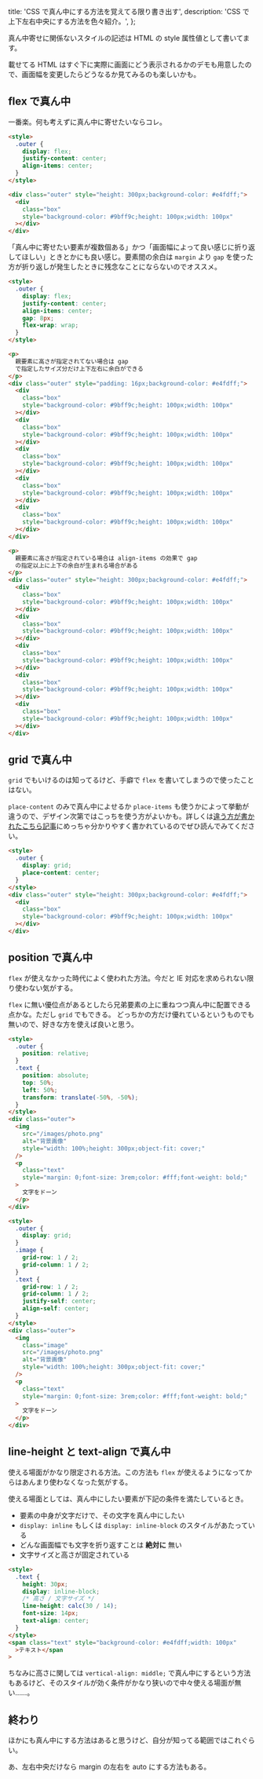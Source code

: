 
  title: 'CSS で真ん中にする方法を覚えてる限り書き出す',
  description: 'CSS で上下左右中央にする方法を色々紹介。',
};


真ん中寄せに関係ないスタイルの記述は HTML の style 属性値として書いてます。

載せてる HTML はすぐ下に実際に画面にどう表示されるかのデモも用意したので、画面幅を変更したらどうなるか見てみるのも楽しいかも。

## flex で真ん中

一番楽。何も考えずに真ん中に寄せたいならコレ。

```html
<style>
  .outer {
    display: flex;
    justify-content: center;
    align-items: center;
  }
</style>

<div class="outer" style="height: 300px;background-color: #e4fdff;">
  <div
    class="box"
    style="background-color: #9bff9c;height: 100px;width: 100px"
  ></div>
</div>
```

<Flex />

「真ん中に寄せたい要素が複数個ある」かつ「画面幅によって良い感じに折り返してほしい」ときとかにも良い感じ。要素間の余白は `margin` より `gap` を使った方が折り返しが発生したときに残念なことにならないのでオススメ。

```html
<style>
  .outer {
    display: flex;
    justify-content: center;
    align-items: center;
    gap: 8px;
    flex-wrap: wrap;
  }
</style>

<p>
  親要素に高さが指定されてない場合は gap
  で指定したサイズ分だけ上下左右に余白ができる
</p>
<div class="outer" style="padding: 16px;background-color: #e4fdff;">
  <div
    class="box"
    style="background-color: #9bff9c;height: 100px;width: 100px"
  ></div>
  <div
    class="box"
    style="background-color: #9bff9c;height: 100px;width: 100px"
  ></div>
  <div
    class="box"
    style="background-color: #9bff9c;height: 100px;width: 100px"
  ></div>
  <div
    class="box"
    style="background-color: #9bff9c;height: 100px;width: 100px"
  ></div>
  <div
    class="box"
    style="background-color: #9bff9c;height: 100px;width: 100px"
  ></div>
</div>

<p>
  親要素に高さが指定されている場合は align-items の効果で gap
  の指定以上に上下の余白が生まれる場合がある
</p>
<div class="outer" style="height: 300px;background-color: #e4fdff;">
  <div
    class="box"
    style="background-color: #9bff9c;height: 100px;width: 100px"
  ></div>
  <div
    class="box"
    style="background-color: #9bff9c;height: 100px;width: 100px"
  ></div>
  <div
    class="box"
    style="background-color: #9bff9c;height: 100px;width: 100px"
  ></div>
  <div
    class="box"
    style="background-color: #9bff9c;height: 100px;width: 100px"
  ></div>
  <div
    class="box"
    style="background-color: #9bff9c;height: 100px;width: 100px"
  ></div>
</div>
```

<FlexMultiple />

## grid で真ん中

`grid` でもいけるのは知ってるけど、手癖で `flex` を書いてしまうので使ったことはない。

`place-content` のみで真ん中によせるか `place-items` も使うかによって挙動が違うので、デザイン次第ではこっちを使う方がよいかも。詳しくは[違う方が書かれたこちら記事](https://zenn.dev/tonkotsuboy_com/articles/css-grid-centering)にめっちゃ分かりやすく書かれているのでぜひ読んでみてください。

```html
<style>
  .outer {
    display: grid;
    place-content: center;
  }
</style>
<div class="outer" style="height: 300px;background-color: #e4fdff;">
  <div
    class="box"
    style="background-color: #9bff9c;height: 100px;width: 100px"
  ></div>
</div>
```

<Grid />

## position で真ん中

`flex` が使えなかった時代によく使われた方法。今だと IE 対応を求められない限り使わない気がする。

`flex` に無い優位点があるとしたら兄弟要素の上に重ねつつ真ん中に配置できる点かな。ただし `grid` でもできる。
どっちかの方だけ優れているというものでも無いので、好きな方を使えば良いと思う。

```html
<style>
  .outer {
    position: relative;
  }
  .text {
    position: absolute;
    top: 50%;
    left: 50%;
    transform: translate(-50%, -50%);
  }
</style>
<div class="outer">
  <img
    src="/images/photo.png"
    alt="背景画像"
    style="width: 100%;height: 300px;object-fit: cover;"
  />
  <p
    class="text"
    style="margin: 0;font-size: 3rem;color: #fff;font-weight: bold;"
  >
    文字をドーン
  </p>
</div>
```

<Position />

```html
<style>
  .outer {
    display: grid;
  }
  .image {
    grid-row: 1 / 2;
    grid-column: 1 / 2;
  }
  .text {
    grid-row: 1 / 2;
    grid-column: 1 / 2;
    justify-self: center;
    align-self: center;
  }
</style>
<div class="outer">
  <img
    class="image"
    src="/images/photo.png"
    alt="背景画像"
    style="width: 100%;height: 300px;object-fit: cover;"
  />
  <p
    class="text"
    style="margin: 0;font-size: 3rem;color: #fff;font-weight: bold;"
  >
    文字をドーン
  </p>
</div>
```

<GridPileOn />

## line-height と text-align で真ん中

使える場面がかなり限定される方法。この方法も `flex` が使えるようになってからはあんまり使わなくなった気がする。

使える場面としては、真ん中にしたい要素が下記の条件を満たしているとき。

- 要素の中身が文字だけで、その文字を真ん中にしたい
- `display: inline` もしくは `display: inline-block` のスタイルがあたっている
- どんな画面幅でも文字を折り返すことは **絶対に** 無い
- 文字サイズと高さが固定されている

```html
<style>
  .text {
    height: 30px;
    display: inline-block;
    /* 高さ / 文字サイズ */
    line-height: calc(30 / 14);
    font-size: 14px;
    text-align: center;
  }
</style>
<span class="text" style="background-color: #e4fdff;width: 100px"
  >テキスト</span
>
```

<Inline />

ちなみに高さに関しては `vertical-align: middle;` で真ん中にするという方法もあるけど、そのスタイルが効く条件がかなり狭いので中々使える場面が無い……。

## 終わり

ほかにも真ん中にする方法はあると思うけど、自分が知ってる範囲ではこれぐらい。

あ、左右中央だけなら margin の左右を auto にする方法もある。
